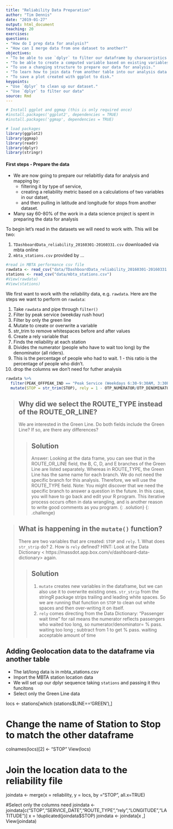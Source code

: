 ```yaml
---
title: "Reliability Data Preparation"
author: "Tim Dennis"
date: "2019-01-27"
output: html_document
teaching: 20
exercises: 
questions:
- "How do I prep data for analysis?"
- "How can I merge data from one dataset to another?"
objectives:
- "To be able to use `dplyr` to filter our dataframe by characeristics in it."
- "To be able to create a computed variable based on existing variables."
- "To use a changing structure to prepare our data for analysis."
- "To learn how to join data from another table into our analysis data."
- "To save a plot created with ggplot to disk."
keypoints:
- "Use `dplyr` to clean up our dataset."
- "Use `dplyr` to filter our data"
source: Rmd
---
```


```r
# Install ggplot and ggmap (this is only required once)
#install.packages('ggplot2', dependencies = TRUE)
#install.packages('ggmap', dependencies = TRUE)
```

```r
# load packages
library(ggplot2)
library(ggmap)
library(readr)
library(dplyr)
library(stringr)
```

#### First steps - Prepare the data

* We are now going to prepare our reliabitliy data for analysis and mapping by: 
  * filtering it by type of service, 
  * creating a reliability metric based on a calculations of two variables in our datset, 
  * and then pulling in latitude and longitude for stops from another dataset.  
* Many say 60-80% of the work in a data science project is spent in preparing the data for analysis 

To begin let's read in the datasets we will need to work with. This will be two:

1. `TDashboardData_reliability_20160301-20160331.csv` downloaded via mbta online
2. `mbta_stations.csv` provided by ...


```r
#read in MBTA performance csv file
rawdata <- read_csv("data/TDashboardData_reliability_20160301-20160331.csv")
stations <- read_csv("data/mbta_stations.csv")
#View(rawdata)
#View(stations)
```

We first want to work with the reliability data, e.g. `rawdata`. Here are the steps we want to perform on `rawdata`:

1. Take `rawdata` and pipe through `filter()`
1. Filter by peak service (weekday rush hour)
1. Filter by only the green line
1. Mutate to create or overwrite a variable 
1. str_trim to remove whitespaces before and after values
1. Create a rely variable that 
1. Finds the reliability at each station
1. Divides the numerator (people who have to wait too long) by the denominator (all riders).
1. This is the percentage of people who had to wait. 1 - this ratio is the percentage of people who didn't.
1. drop the columns we don't need for futher analysis

```r
rawdata %>% 
  filter(PEAK_OFFPEAK_IND == "Peak Service (Weekdays 6:30-9:30AM, 3:30PM-6:30PM)", ROUTE_TYPE=="Green Line" ) %>% 
  mutate(STOP = str_trim(STOP), rely = 1 - OTP_NUMERATOR/OTP_DENOMINATOR, rely = round(rely, 4))
```


> ## Why did we select the ROUTE_TYPE instead of the ROUTE_OR_LINE?
>
> We are interested in the Green Line. Do both fields include the Green Line? If so, are there any differences?
>
> > ## Solution
> > Answer: Looking at the data frame, you can see that in the ROUTE_OR_LINE field, the B, C, D, and E branches of the Green Line are listed separately. Whereas in ROUTE_TYPE, the Green Line has the same name for each branch. We do not need the specific branch for this analysis. Therefore, we will use the ROUTE_TYPE field. Note: You might discover that we need the specific branch to answer a question in the future. In this case, you will have to go back and edit your R program. This iterative process occurs often in data wrangling, and is another reason to write good comments as you program.
> {: .solution}
{: .challenge}

> ## What is happening in the `mutate()` function? 
> There are two variables that are created: `STOP` and `rely`.
> 1. What does `str_strip` do?
> 2. How is `rely` defined? HINT: Look at the Data Dictionary < https://massdot.app.box.com/v/dashboard-data-dictionary> again.
> 
>> ## Solution
>> 1. `mutate` creates new variables in the dataframe, but we can also use it to overwrite existing ones. `str_strip` from the stringR package strips trailing and leading white spaces. So we are running that function on `STOP` to clean out white spaces and then over-writing it on itself. 
>> 2. `rely` comes directing from the Data Dictionary: 
>> “Passenger wait time” for rail means the numerator reflects passengers who waited too long, so numerator/denominator= % pass. waiting too long ; subtract from 1 to get % pass. waiting acceptable amount of time



## Adding Geolocation data to the dataframe via another table

* The lat/long data is in mbta_stations.csv 
* Import the MBTA station location data
* We will set up our dplyr sequence taking `stations` and passing it thru funcitons
* Select only the Green Line data


locs <- stations[which (stations$LINE=='GREEN'),]

# Change the name of Station to Stop to match the other dataframe
colnames(locs)[2] <- "STOP" 
View(locs)


# Join the location data to the reliability file
joindata <- merge(x = reliability, y = locs, by ="STOP", all.x=TRUE)

#Select only the columns need
joindata <- joindata[c("STOP","SERVICE_DATE","ROUTE_TYPE","rely","LONGITUDE","LATITUDE")]
x = !duplicated(joindata$STOP)
joindata <- joindata[x ,]
View(joindata)

